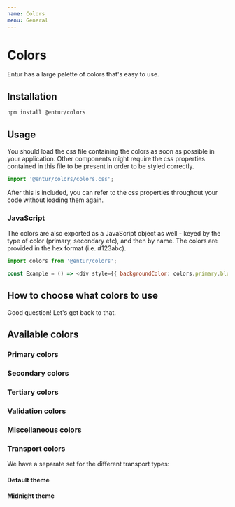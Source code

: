```yaml
---
name: Colors
menu: General
---
```



# Colors

Entur has a large palette of colors that's easy to use.

## Installation

```sh
npm install @entur/colors
```

## Usage

You should load the css file containing the colors as soon as possible in your application. Other components might require the css properties contained in this file to be present in order to be styled correctly.

```js
import '@entur/colors/colors.css';
```

After this is included, you can refer to the css properties throughout your code without loading them again.

### JavaScript

The colors are also exported as a JavaScript object as well - keyed by the type of color (primary, secondary etc), and then by name. The colors are provided in the hex format (i.e. #123abc).

```js
import colors from '@entur/colors';

const Example = () => <div style={{ backgroundColor: colors.primary.blue }} />;
```

## How to choose what colors to use

Good question! Let's get back to that.

## Available colors

### Primary colors

<ColorList colors={colors.primary} category="primary" />

### Secondary colors

<ColorList colors={colors.secondary} category="secondary" />

### Tertiary colors

<ColorList colors={colors.tertiary} category="tertiary" />

### Validation colors

<ColorList colors={colors.validation} category="validation" />

### Miscellaneous colors

<ColorList colors={colors.misc} category="misc" />

### Transport colors

We have a separate set for the different transport types:

#### Default theme

<ColorList colors={colors.transport.default} category="transport-default" />

#### Midnight theme

<ColorList colors={colors.transport.midnight} category="transport-midnight" />
